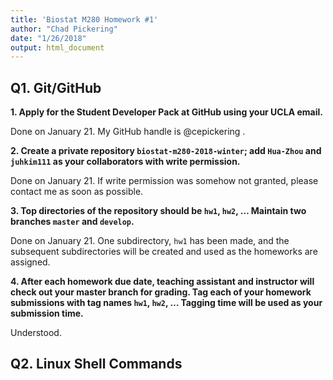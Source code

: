 ```yaml
---
title: 'Biostat M280 Homework #1'
author: "Chad Pickering"
date: "1/26/2018"
output: html_document
---
```


## Q1. Git/GitHub

**1. Apply for the Student Developer Pack at GitHub using your UCLA email.**    

Done on January 21. My GitHub handle is @cepickering .  

**2. Create a private repository `biostat-m280-2018-winter`; add `Hua-Zhou` and `juhkim111` as your collaborators with write permission.**

Done on January 21. If write permission was somehow not granted, please contact me as soon as possible.  

**3. Top directories of the repository should be `hw1`, `hw2`, ... Maintain two branches `master` and `develop`.**  

Done on January 21. One subdirectory, `hw1` has been made, and the subsequent subdirectories will be created and used as the homeworks are assigned.  

**4. After each homework due date, teaching assistant and instructor will check out your master branch for grading. Tag each of your homework submissions with tag names `hw1`, `hw2`, ... Tagging time will be used as your submission time.**  

Understood.  

## Q2. Linux Shell Commands




